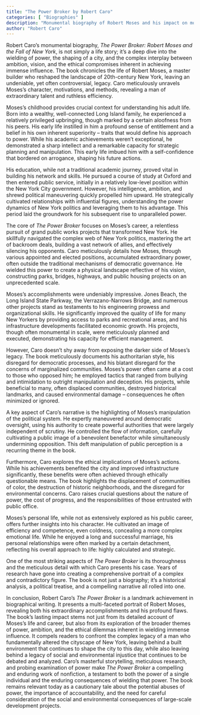 ```yaml
---
title: "The Power Broker by Robert Caro"
categories: [ "Biographies" ]
description: "Monumental biography of Robert Moses and his impact on modern New York City"
author: "Robert Caro"
---
```

Robert Caro's monumental biography, *The Power Broker: Robert Moses and the Fall of New York*, is not simply a life story; it's a deep dive into the wielding of power, the shaping of a city, and the complex interplay between ambition, vision, and the ethical compromises inherent in achieving immense influence.  The book chronicles the life of Robert Moses, a master builder who reshaped the landscape of 20th-century New York, leaving an undeniable, yet often controversial, legacy.  Caro meticulously unravels Moses's character, motivations, and methods, revealing a man of extraordinary talent and ruthless efficiency.

Moses's childhood provides crucial context for understanding his adult life. Born into a wealthy, well-connected Long Island family, he experienced a relatively privileged upbringing, though marked by a certain aloofness from his peers. His early life instilled in him a profound sense of entitlement and a belief in his own inherent superiority – traits that would define his approach to power. While his academic achievements weren't exceptional, he demonstrated a sharp intellect and a remarkable capacity for strategic planning and manipulation. This early life imbued him with a self-confidence that bordered on arrogance, shaping his future actions.

His education, while not a traditional academic journey, proved vital in building his network and skills.  He pursued a course of study at Oxford and then entered public service, initially in a relatively low-level position within the New York City government.  However, his intelligence, ambition, and shrewd political maneuvering quickly propelled him upward.  He strategically cultivated relationships with influential figures, understanding the power dynamics of New York politics and leveraging them to his advantage.  This period laid the groundwork for his subsequent rise to unparalleled power.

The core of *The Power Broker* focuses on Moses's career, a relentless pursuit of grand public works projects that transformed New York.  He skillfully navigated the complex web of New York politics, mastering the art of backroom deals, building a vast network of allies, and effectively silencing his opponents.  Caro meticulously details how Moses, through various appointed and elected positions, accumulated extraordinary power, often outside the traditional mechanisms of democratic governance. He wielded this power to create a physical landscape reflective of his vision, constructing parks, bridges, highways, and public housing projects on an unprecedented scale.

Moses's accomplishments were undeniably impressive.  Jones Beach, the Long Island State Parkway, the Verrazano-Narrows Bridge, and numerous other projects stand as testaments to his engineering prowess and organizational skills.  He significantly improved the quality of life for many New Yorkers by providing access to parks and recreational areas, and his infrastructure developments facilitated economic growth.  His projects, though often monumental in scale, were meticulously planned and executed, demonstrating his capacity for efficient management.

However, Caro doesn't shy away from exposing the darker side of Moses's legacy.  The book meticulously documents his authoritarian style, his disregard for democratic processes, and his blatant disregard for the concerns of marginalized communities.  Moses’s power often came at a cost to those who opposed him; he employed tactics that ranged from bullying and intimidation to outright manipulation and deception. His projects, while beneficial to many, often displaced communities, destroyed historical landmarks, and caused environmental damage – consequences he often minimized or ignored.

A key aspect of Caro's narrative is the highlighting of Moses’s manipulation of the political system.  He expertly maneuvered around democratic oversight, using his authority to create powerful authorities that were largely independent of scrutiny.  He controlled the flow of information, carefully cultivating a public image of a benevolent benefactor while simultaneously undermining opposition. This deft manipulation of public perception is a recurring theme in the book.

Furthermore, Caro explores the ethical implications of Moses’s actions. While his achievements benefited the city and improved infrastructure significantly, these benefits were often achieved through ethically questionable means.  The book highlights the displacement of communities of color, the destruction of historic neighborhoods, and the disregard for environmental concerns.  Caro raises crucial questions about the nature of power, the cost of progress, and the responsibilities of those entrusted with public office.

Moses's personal life, while not as extensively explored as his public career, offers further insights into his character.  He cultivated an image of efficiency and competence, even coldness, concealing a more complex emotional life.  While he enjoyed a long and successful marriage, his personal relationships were often marked by a certain detachment, reflecting his overall approach to life: highly calculated and strategic.

One of the most striking aspects of *The Power Broker* is its thoroughness and the meticulous detail with which Caro presents his case.  Years of research have gone into creating a comprehensive portrait of a complex and contradictory figure.  The book is not just a biography; it's a historical analysis, a political treatise, and a compelling narrative all rolled into one.

In conclusion, Robert Caro's *The Power Broker* is a landmark achievement in biographical writing. It presents a multi-faceted portrait of Robert Moses, revealing both his extraordinary accomplishments and his profound flaws.  The book’s lasting impact stems not just from its detailed account of Moses's life and career, but also from its exploration of the broader themes of power, ambition, and the ethical dilemmas inherent in wielding immense influence.  It compels readers to confront the complex legacy of a man who fundamentally altered the cityscape of New York, leaving behind a built environment that continues to shape the city to this day, while also leaving behind a legacy of social and environmental injustice that continues to be debated and analyzed.  Caro’s masterful storytelling, meticulous research, and probing examination of power make *The Power Broker* a compelling and enduring work of nonfiction, a testament to both the power of a single individual and the enduring consequences of wielding that power.  The book remains relevant today as a cautionary tale about the potential abuses of power, the importance of accountability, and the need for careful consideration of the social and environmental consequences of large-scale development projects.

